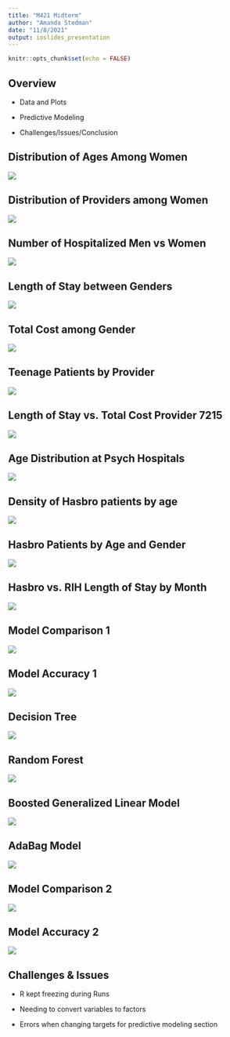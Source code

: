 ```yaml
---
title: "M421 Midterm"
author: "Amanda Stedman"
date: "11/8/2021"
output: ioslides_presentation
---
```


```r
knitr::opts_chunk$set(echo = FALSE)
```

## Overview

- Data and Plots

- Predictive Modeling

- Challenges/Issues/Conclusion

## Distribution of Ages Among Women

![](Image1.png)

## Distribution of Providers among Women
![](Image9.png)

## Number of Hospitalized Men vs Women

![](Image2.png)

## Length of Stay between Genders
![](Image3.png)

## Total Cost among Gender

![](Image10.png)

## Teenage Patients by Provider
![](Image4.png)

## Length of Stay vs. Total Cost Provider 7215

![](Image8.png)

## Age Distribution at Psych Hospitals

![](Image5.png)

## Density of Hasbro patients by age

![](Image6.png)

## Hasbro Patients by Age and Gender

![](Image7.png)

## Hasbro vs. RIH Length of Stay by Month
![](MidtermAnimation.gif)

## Model Comparison 1

![](Part3Q4.png)

## Model Accuracy 1

![](Part3Q5.png)

## Decision Tree 

![](Part3Q61.png)

## Random Forest 

![](Part3Q62.png)

## Boosted Generalized Linear Model

![](Part3Q63.png)

## AdaBag Model

![](Part3Q64.png)

## Model Comparison 2

![](Part3Q66.png)

## Model Accuracy 2

![](Part3Q65.png)

## Challenges & Issues

- R kept freezing during Runs 

- Needing to convert variables to factors 

- Errors when changing targets for predictive modeling section